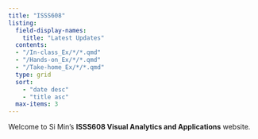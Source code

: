 ```yaml
---
title: "ISSS608"
listing:
  field-display-names:
    title: "Latest Updates"
  contents:
  - "/In-class_Ex/*/*.qmd"
  - "/Hands-on_Ex/*/*.qmd"
  - "/Take-home_Ex/*/*.qmd"
  type: grid
  sort:
    - "date desc"
    - "title asc"
  max-items: 3
---
```


Welcome to Si Min's **ISSS608 Visual Analytics and Applications** website.

```         
```
